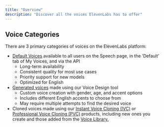 ```yaml
---
title: "Overview"
description: "Discover all the voices ElevenLabs has to offer"
---
```


## Voice Categories
There are 3 primary categories of voices on the ElevenLabs platform:
- <a href="default-voices">Default Voices</a> available to all users on the Speech page, in the 'Default' tab of My Voices, and via the API
    - Long-term availability
    - Consistent quality for most use cases
    - Priority support for new models 
    - Optimized for English
- <a href="voice-lab/voice-design">Generated voices</a> made using our Voice Design tool
    - Custom voice creation with gender, age, and accent options
    - Includes different English accents to choose from
    - May require multiple attempts to find the desired voice
- Cloned voices made using our <a href="voice-lab/instant-voice-cloning">Instant Voice Cloning (IVC)</a> or <a href="voice-lab/professional-voice-cloning">Professional Voice Cloning (PVC)</a> products,
including new ones you create and those added from the <a href="voice-library/overview">Voice Library.</a>
